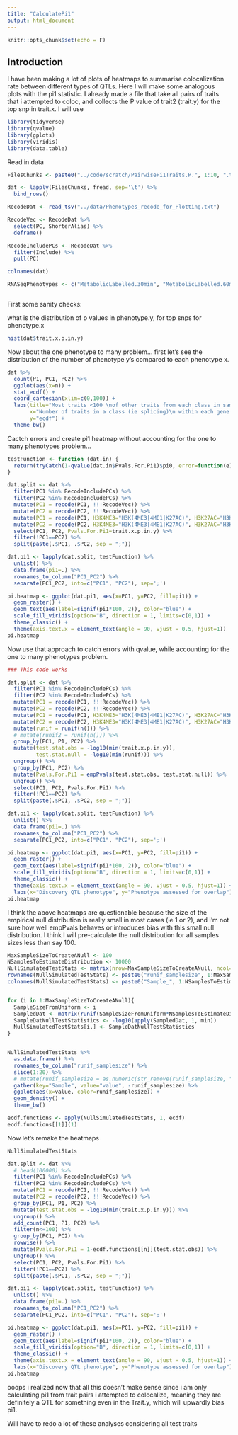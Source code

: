 ```yaml
---
title: "CalculatePi1"
output: html_document
---
```


```r
knitr::opts_chunk$set(echo = F)
```

## Introduction

I have been making a lot of plots of heatmaps to summarise colocalization rate between different types of QTLs. Here I will make some analogous plots with the pi1 statistic. I already made a file that take all pairs of traits that i attempted to coloc, and collects the P value of trait2 (trait.y) for the top snp in trait.x. I will use 

```r
library(tidyverse)
library(qvalue)
library(gplots)
library(viridis)
library(data.table)

```

Read in data

```r

FilesChunks <- paste0("../code/scratch/PairwisePi1Traits.P.", 1:10, ".txt.gz")

dat <- lapply(FilesChunks, fread, sep='\t') %>%
  bind_rows()

RecodeDat <- read_tsv("../data/Phenotypes_recode_for_Plotting.txt")

RecodeVec <- RecodeDat %>%
  select(PC, ShorterAlias) %>%
  deframe()

RecodeIncludePCs <- RecodeDat %>%
  filter(Include) %>%
  pull(PC)

colnames(dat)

RNASeqPhenotypes <- c("MetabolicLabelled.30min", "MetabolicLabelled.60min", "Expression.Splicing.Subset_YRI", "chRNA.Expression.Splicing", "H3K36ME3")



```

First some sanity checks:

what is the distribution of p values in phenotype.y, for top snps for phenotype.x

```r
hist(dat$trait.x.p.in.y)
```


Now about the one phenotype to many problem... first let's see the distribution of the number of phenotype y's compared to each phenotype x.

```r
dat %>%
  count(P1, PC1, PC2) %>%
  ggplot(aes(x=n)) +
  stat_ecdf() +
  coord_cartesian(xlim=c(0,100)) +
  labs(title="Most traits <100 \nof other traits from each class in same gene locus window",
       x="Number of traits in a class (ie splicing)\n within each gene window (ie polyA expression of a gene)",
       y="ecdf") +
  theme_bw()
```


Cactch errors and create pi1 heatmap without accounting for the one to many phenotypes problem...

```r

testFunction <- function (dat.in) {
  return(tryCatch(1-qvalue(dat.in$Pvals.For.Pi1)$pi0, error=function(e) NULL))
}

dat.split <- dat %>%
  filter(PC1 %in% RecodeIncludePCs) %>%
  filter(PC2 %in% RecodeIncludePCs) %>%
  mutate(PC1 = recode(PC1, !!!RecodeVec)) %>%
  mutate(PC2 = recode(PC2, !!!RecodeVec)) %>%
  mutate(PC1 = recode(PC1, H3K4ME3="H3K(4ME3|4ME1|K27AC)", H3K27AC="H3K(4ME3|4ME1|K27AC)", H3K4ME1="H3K(4ME3|4ME1|K27AC)")) %>%
  mutate(PC2 = recode(PC2, H3K4ME3="H3K(4ME3|4ME1|K27AC)", H3K27AC="H3K(4ME3|4ME1|K27AC)", H3K4ME1="H3K(4ME3|4ME1|K27AC)")) %>%
  select(PC1, PC2, Pvals.For.Pi1=trait.x.p.in.y) %>%
  filter(!PC1==PC2) %>%
  split(paste(.$PC1, .$PC2, sep = ";"))

dat.pi1 <- lapply(dat.split, testFunction) %>%
  unlist() %>%
  data.frame(pi1=.) %>%
  rownames_to_column("PC1_PC2") %>%
  separate(PC1_PC2, into=c("PC1", "PC2"), sep=';')

pi.heatmap <- ggplot(dat.pi1, aes(x=PC1, y=PC2, fill=pi1)) +
  geom_raster() +
  geom_text(aes(label=signif(pi1*100, 2)), color="blue") +
  scale_fill_viridis(option="B", direction = 1, limits=c(0,1)) +
  theme_classic() +
  theme(axis.text.x = element_text(angle = 90, vjust = 0.5, hjust=1))
pi.heatmap  

```



Now use that approach to catch errors with qvalue, while accounting for the one to many phenotypes problem.

```r
### This code works

dat.split <- dat %>%
  filter(PC1 %in% RecodeIncludePCs) %>%
  filter(PC2 %in% RecodeIncludePCs) %>%
  mutate(PC1 = recode(PC1, !!!RecodeVec)) %>%
  mutate(PC2 = recode(PC2, !!!RecodeVec)) %>%
  mutate(PC1 = recode(PC1, H3K4ME3="H3K(4ME3|4ME1|K27AC)", H3K27AC="H3K(4ME3|4ME1|K27AC)", H3K4ME1="H3K(4ME3|4ME1|K27AC)")) %>%
  mutate(PC2 = recode(PC2, H3K4ME3="H3K(4ME3|4ME1|K27AC)", H3K27AC="H3K(4ME3|4ME1|K27AC)", H3K4ME1="H3K(4ME3|4ME1|K27AC)")) %>%
  mutate(runif = runif(n())) %>%
  # mutate(runif2 = runif(n())) %>%
  group_by(PC1, P1, PC2) %>%
  mutate(test.stat.obs = -log10(min(trait.x.p.in.y)),
         test.stat.null = -log10(min(runif))) %>%
  ungroup() %>%
  group_by(PC1, PC2) %>%
  mutate(Pvals.For.Pi1 = empPvals(test.stat.obs, test.stat.null)) %>%
  ungroup() %>%
  select(PC1, PC2, Pvals.For.Pi1) %>%
  filter(!PC1==PC2) %>%
  split(paste(.$PC1, .$PC2, sep = ";"))

dat.pi1 <- lapply(dat.split, testFunction) %>%
  unlist() %>%
  data.frame(pi1=.) %>%
  rownames_to_column("PC1_PC2") %>%
  separate(PC1_PC2, into=c("PC1", "PC2"), sep=';')

pi.heatmap <- ggplot(dat.pi1, aes(x=PC1, y=PC2, fill=pi1)) +
  geom_raster() +
  geom_text(aes(label=signif(pi1*100, 2)), color="blue") +
  scale_fill_viridis(option="B", direction = 1, limits=c(0,1)) +
  theme_classic() +
  theme(axis.text.x = element_text(angle = 90, vjust = 0.5, hjust=1)) +
  labs(x="Discovery QTL phenotype", y="Phenotype assessed for overlap")
pi.heatmap  

```

I think the above heatmaps are questionable because the size of the empirical null distribution is really small in most cases (ie 1 or 2), and I'm not sure how well empPvals behaves or introduces bias with this small null distribution. I think I will pre-calculate the null distribution for all samples sizes less than say 100.

```r

MaxSampleSizeToCreateANull <- 100
NSamplesToEstimateDistribution <- 10000
NullSimulatedTestStats <- matrix(nrow=MaxSampleSizeToCreateANull, ncol=NSamplesToEstimateDistribution)
rownames(NullSimulatedTestStats) <- paste0("runif_samplesize", 1:MaxSampleSizeToCreateANull)
colnames(NullSimulatedTestStats) <- paste0("Sample_", 1:NSamplesToEstimateDistribution)


for (i in 1:MaxSampleSizeToCreateANull){
  SampleSizeFromUniform <- i
  SampledDat <- matrix(runif(SampleSizeFromUniform*NSamplesToEstimateDistribution), nrow=NSamplesToEstimateDistribution)
  SampleDatNullTestStatistics <- -log10(apply(SampledDat, 1, min))
  NullSimulatedTestStats[i,] <- SampleDatNullTestStatistics
}


NullSimulatedTestStats %>%
  as.data.frame() %>%
  rownames_to_column("runif_samplesize") %>%
  slice(1:20) %>%
  # mutate(runif_samplesize = as.numeric(str_remove(runif_samplesize, "runif_samplesize"))) %>%
  gather(key="Sample", value="value", -runif_samplesize) %>%
  ggplot(aes(x=value, color=runif_samplesize)) +
  geom_density() +
  theme_bw()

ecdf.functions <- apply(NullSimulatedTestStats, 1, ecdf)
ecdf.functions[[1]](1)
```

Now let's remake the heatmaps

```r

NullSimulatedTestStats

dat.split <- dat %>%
  # head(100000) %>%
  filter(PC1 %in% RecodeIncludePCs) %>%
  filter(PC2 %in% RecodeIncludePCs) %>%
  mutate(PC1 = recode(PC1, !!!RecodeVec)) %>%
  mutate(PC2 = recode(PC2, !!!RecodeVec)) %>%
  group_by(PC1, P1, PC2) %>%
  mutate(test.stat.obs = -log10(min(trait.x.p.in.y))) %>%
  ungroup() %>%
  add_count(PC1, P1, PC2) %>%
  filter(n<=100) %>%
  group_by(PC1, PC2) %>%
  rowwise() %>%
  mutate(Pvals.For.Pi1 = 1-ecdf.functions[[n]](test.stat.obs)) %>%
  ungroup() %>%
  select(PC1, PC2, Pvals.For.Pi1) %>%
  filter(!PC1==PC2) %>%
  split(paste(.$PC1, .$PC2, sep = ";"))

dat.pi1 <- lapply(dat.split, testFunction) %>%
  unlist() %>%
  data.frame(pi1=.) %>%
  rownames_to_column("PC1_PC2") %>%
  separate(PC1_PC2, into=c("PC1", "PC2"), sep=';')

pi.heatmap <- ggplot(dat.pi1, aes(x=PC1, y=PC2, fill=pi1)) +
  geom_raster() +
  geom_text(aes(label=signif(pi1*100, 2)), color="blue") +
  scale_fill_viridis(option="B", direction = 1, limits=c(0,1)) +
  theme_classic() +
  theme(axis.text.x = element_text(angle = 90, vjust = 0.5, hjust=1)) +
  labs(x="Discovery QTL phenotype", y="Phenotype assessed for overlap")
pi.heatmap  
```


ooops i realized now that all this doesn't make sense since i am only calculating pi1 from trait pairs i attempted to colocalize, meaning they are definitely a QTL for something even in the Trait.y, which will upwardly bias pi1.

Will have to redo a lot of these analyses considering all test traits
